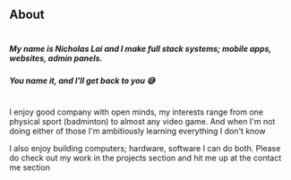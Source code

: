 ## About
#
##### My name is Nicholas Lai and I make full stack systems; mobile apps, websites, admin panels.
##### You name it, and I'll get back to you 😅
#
I enjoy good company with open minds, my interests range from one physical sport (badminton) to almost any video game.
And when I'm not doing either of those I'm ambitiously learning everything I don't know

I also enjoy building computers; hardware, software I can do both. Please do check out my work in the projects section and hit me up 
at the contact me section
